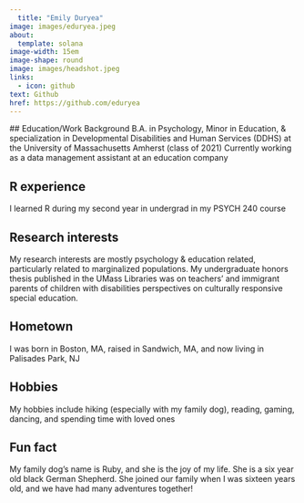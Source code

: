 ```yaml
---
  title: "Emily Duryea"
image: images/eduryea.jpeg
about:
  template: solana
image-width: 15em
image-shape: round
image: images/headshot.jpeg
links:
  - icon: github
text: Github
href: https://github.com/eduryea
---
```

  
  ## Education/Work Background
  B.A. in Psychology, Minor in Education, & specialization in Developmental Disabilities and Human Services (DDHS) at the University of Massachusetts Amherst (class of 2021)
Currently working as a data management assistant at an education company

## R experience
I learned R during my second year in undergrad in my PSYCH 240 course

## Research interests
My research interests are mostly psychology & education related, particularly related to marginalized populations. My undergraduate honors thesis published in the UMass Libraries was on teachers' and immigrant parents of children with disabilities perspectives on culturally responsive special education.

## Hometown
I was born in Boston, MA, raised in Sandwich, MA, and now living in Palisades Park, NJ

## Hobbies
My hobbies include hiking (especially with my family dog), reading, gaming, dancing, and spending time with loved ones

## Fun fact
My family dog's name is Ruby, and she is the joy of my life. She is a six year old black German Shepherd. She joined our family when I was sixteen years old, and we have had many adventures together!